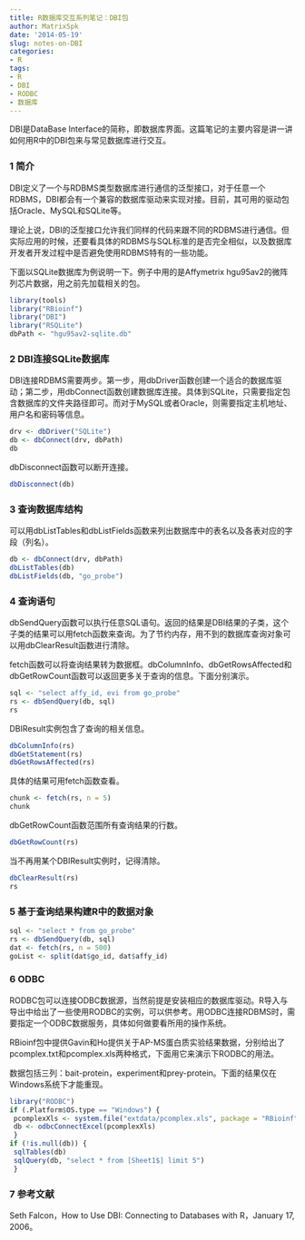 ```yaml
---
title: R数据库交互系列笔记：DBI包
author: MatrixSpk
date: '2014-05-19'
slug: notes-on-DBI
categories:
- R
tags:
- R
- DBI
- RODBC
- 数据库
---
```

DBI是DataBase Interface的简称，即数据库界面。这篇笔记的主要内容是讲一讲如何用R中的DBI包来与常见数据库进行交互。

### 1 简介

DBI定义了一个与RDBMS类型数据库进行通信的泛型接口，对于任意一个RDBMS，DBI都会有一个兼容的数据库驱动来实现对接。目前，其可用的驱动包括Oracle、MySQL和SQLite等。

理论上说，DBI的泛型接口允许我们同样的代码来跟不同的RDBMS进行通信。但实际应用的时候，还要看具体的RDBMS与SQL标准的是否完全相似，以及数据库开发者开发过程中是否避免使用RDBMS特有的一些功能。

下面以SQLite数据库为例说明一下。例子中用的是Affymetrix hgu95av2的微阵列芯片数据，用之前先加载相关的包。

```R
library(tools)
library("RBioinf")
library("DBI")
library("RSQLite")
dbPath <- "hgu95av2-sqlite.db"
```

### 2 DBI连接SQLite数据库

DBI连接RDBMS需要两步。第一步，用dbDriver函数创建一个适合的数据库驱动；第二步，用dbConnect函数创建数据库连接。具体到SQLite，只需要指定包含数据库的文件夹路径即可。而对于MySQL或者Oracle，则需要指定主机地址、用户名和密码等信息。

```R
drv <- dbDriver("SQLite")
db <- dbConnect(drv, dbPath)
db
```

dbDisconnect函数可以断开连接。

```R
dbDisconnect(db)
```

### 3 查询数据库结构

可以用dbListTables和dbListFields函数来列出数据库中的表名以及各表对应的字段（列名）。

```R
db <- dbConnect(drv, dbPath)
dbListTables(db)
dbListFields(db, "go_probe")
```

### 4 查询语句

dbSendQuery函数可以执行任意SQL语句。返回的结果是DBI结果的子类，这个子类的结果可以用fetch函数来查询。为了节约内存，用不到的数据库查询对象可以用dbClearResult函数进行清除。

fetch函数可以将查询结果转为数据框。dbColumnInfo、dbGetRowsAffected和dbGetRowCount函数可以返回更多关于查询的信息。下面分别演示。

```R
sql <- "select affy_id, evi from go_probe"
rs <- dbSendQuery(db, sql)
rs
```

DBIResult实例包含了查询的相关信息。

```R
dbColumnInfo(rs)
dbGetStatement(rs)
dbGetRowsAffected(rs)
```

具体的结果可用fetch函数查看。

```R
chunk <- fetch(rs, n = 5)
chunk
```

dbGetRowCount函数范围所有查询结果的行数。

```R
dbGetRowCount(rs)
```

当不再用某个DBIResult实例时，记得清除。

```R
dbClearResult(rs)
rs
```

### 5 基于查询结果构建R中的数据对象

```R
sql <- "select * from go_probe"
rs <- dbSendQuery(db, sql)
dat <- fetch(rs, n = 500)
goList <- split(dat$go_id, dat$affy_id)
```

### 6 ODBC

RODBC包可以连接ODBC数据源，当然前提是安装相应的数据库驱动。R导入与导出中给出了一些使用RODBC的实例，可以供参考。用ODBC连接RDBMS时，需要指定一个ODBC数据服务，具体如何做要看所用的操作系统。

RBioinf包中提供Gavin和Ho提供关于AP-MS蛋白质实验结果数据，分别给出了pcomplex.txt和pcomplex.xls两种格式，下面用它来演示下RODBC的用法。

数据包括三列：bait-protein，experiment和prey-protein。下面的结果仅在Windows系统下才能重现。

```R
library("RODBC")
if (.Platform$OS.type == "Windows") {
 pcomplexXls <- system.file("extdata/pcomplex.xls", package = "RBioinf")
 db <- odbcConnectExcel(pcomplexXls)
 }
if (!is.null(db)) {
 sqlTables(db)
 sqlQuery(db, "select * from [Sheet1$] limit 5")
 }
```

### 7 参考文献

Seth Falcon，How to Use DBI: Connecting to Databases with R，January 17, 2006。

